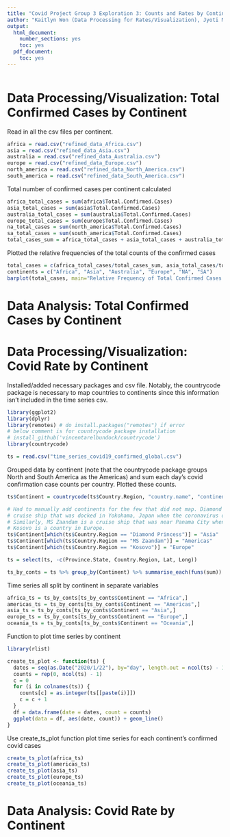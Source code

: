 ```yaml
---
title: "Covid Project Group 3 Exploration 3: Counts and Rates by Continent"
author: "Kaitlyn Won (Data Processing for Rates/Visualization), Jyoti Michael D Rozario (Data Processing for Counts), BaoLong Nguyen (Data Analysis)"
output:
  html_document:
    number_sections: yes
    toc: yes  
  pdf_document:
    toc: yes
---
```

```r
```

# Data Processing/Visualization: Total Confirmed Cases by Continent
Read in all the csv files per continent.
```r
africa = read.csv("refined_data_Africa.csv")
asia = read.csv("refined_data_Asia.csv")
australia = read.csv("refined_data_Australia.csv")
europe = read.csv("refined_data_Europe.csv")
north_america = read.csv("refined_data_North_America.csv")
south_america = read.csv("refined_data_South_America.csv")
```

Total number of confirmed cases per continent calculated 
```r
africa_total_cases = sum(africa$Total.Confirmed.Cases)
asia_total_cases = sum(asia$Total.Confirmed.Cases)
australia_total_cases = sum(australia$Total.Confirmed.Cases)
europe_total_cases = sum(europe$Total.Confirmed.Cases)
na_total_cases = sum(north_america$Total.Confirmed.Cases)
sa_total_cases = sum(south_america$Total.Confirmed.Cases)
total_cases_sum = africa_total_cases + asia_total_cases + australia_total_cases + europe_total_cases + na_total_cases + sa_total_cases
```

Plotted the relative frequencies of the total counts of the confirmed cases
```r
total_cases = c(africa_total_cases/total_cases_sum, asia_total_cases/total_cases_sum, australia_total_cases/total_cases_sum, europe_total_cases/total_cases_sum, na_total_cases/total_cases_sum, sa_total_cases/total_cases_sum)
continents = c("Africa", "Asia", "Australia", "Europe", "NA", "SA")
barplot(total_cases, main="Relative Frequency of Total Confirmed Cases by Continent",names.arg=continents, ylim=c(0,0.3))
```

# Data Analysis: Total Confirmed Cases by Continent

# Data Processing/Visualization: Covid Rate by Continent

Installed/added necessary packages and csv file. Notably, the countrycode package is necessary to map countries to continents since this information isn't included in the time series csv. 
```r
library(ggplot2)
library(dplyr)
library(remotes) # do install.packages("remotes") if error
# below comment is for countrycode package installation 
# install_github('vincentarelbundock/countrycode') 
library(countrycode)

ts = read.csv("time_series_covid19_confirmed_global.csv")
```

Grouped data by continent (note that the countrycode package groups North and South America as the Americas) and sum each day's covid confirmation case counts per country. Plotted these counts. 
```r
ts$Continent = countrycode(ts$Country.Region, "country.name", "continent")

# Had to manually add continents for the few that did not map. Diamond Princess is not a country; it is a 
# cruise ship that was docked in Yokohama, Japan when the coronavirus outbreak happened within the vessel.
# Similarly, MS Zaandam is a cruise ship that was near Panama City when the outbreak happened. 
# Kosovo is a country in Europe.
ts$Continent[which(ts$Country.Region == "Diamond Princess")] = "Asia"
ts$Continent[which(ts$Country.Region == "MS Zaandam")] = "Americas"
ts$Continent[which(ts$Country.Region == "Kosovo")] = "Europe"

ts = select(ts, -c(Province.State, Country.Region, Lat, Long))

ts_by_conts = ts %>% group_by(Continent) %>% summarise_each(funs(sum))
```
Time series all split by continent in separate variables
```r
africa_ts = ts_by_conts[ts_by_conts$Continent == "Africa",]
americas_ts = ts_by_conts[ts_by_conts$Continent == "Americas",]
asia_ts = ts_by_conts[ts_by_conts$Continent == "Asia",]
europe_ts = ts_by_conts[ts_by_conts$Continent == "Europe",]
oceania_ts = ts_by_conts[ts_by_conts$Continent == "Oceania",]
```

Function to plot time series by continent 
```r
library(rlist)

create_ts_plot <- function(ts) {
  dates = seq(as.Date("2020/1/22"), by="day", length.out = ncol(ts) - 1)
  counts = rep(0, ncol(ts) - 1)
  c = 0
  for (i in colnames(ts)) {
    counts[c] = as.integer(ts[[paste(i)]])
    c = c + 1
  }
  df = data.frame(date = dates, count = counts)
  ggplot(data = df, aes(date, count)) + geom_line()
}
```

Use create_ts_plot function plot time series for each continent's confirmed covid cases
```r
create_ts_plot(africa_ts)
create_ts_plot(americas_ts)
create_ts_plot(asia_ts)
create_ts_plot(europe_ts)
create_ts_plot(oceania_ts)
```

# Data Analysis: Covid Rate by Continent



